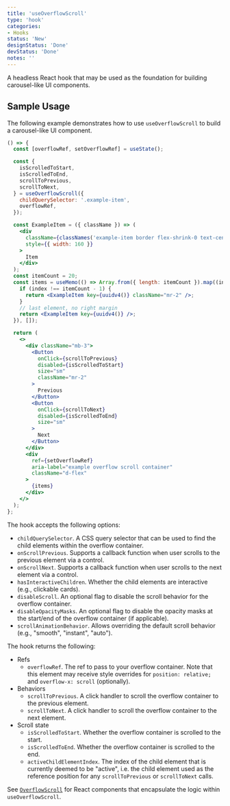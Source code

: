 ```yaml
---
title: 'useOverflowScroll'
type: 'hook'
categories:
- Hooks
status: 'New'
designStatus: 'Done'
devStatus: 'Done'
notes: ''
---
```


A headless React hook that may be used as the foundation for building carousel-like UI components.

## Sample Usage

The following example demonstrates how to use `useOverflowScroll` to build a carousel-like UI component.

```jsx live
() => {
  const [overflowRef, setOverflowRef] = useState();

  const {
    isScrolledToStart,
    isScrolledToEnd,
    scrollToPrevious,
    scrollToNext,
  } = useOverflowScroll({
    childQuerySelector: '.example-item',
    overflowRef,
  });

  const ExampleItem = ({ className }) => (
    <div
      className={classNames('example-item border flex-shrink-0 text-center', className)}
      style={{ width: 160 }}
    >
      Item
    </div>
  );
  const itemCount = 20;
  const items = useMemo(() => Array.from({ length: itemCount }).map((index) => {
    if (index !== itemCount - 1) {
      return <ExampleItem key={uuidv4()} className="mr-2" />;
    }
    // last element, no right margin
    return <ExampleItem key={uuidv4()} />;
  }), []);

  return (
    <>
      <div className="mb-3">
        <Button
          onClick={scrollToPrevious}
          disabled={isScrolledToStart}
          size="sm"
          className="mr-2"
        >
          Previous
        </Button>
        <Button
          onClick={scrollToNext}
          disabled={isScrolledToEnd}
          size="sm"
        >
          Next
        </Button>
      </div>
      <div
        ref={setOverflowRef}
        aria-label="example overflow scroll container"
        className="d-flex"
      >
        {items}
      </div>
    </>
  );
};
```

The hook accepts the following options:
* `childQuerySelector`. A CSS query selector that can be used to find the child elements within the overflow container.
* `onScrollPrevious`. Supports a callback function when user scrolls to the previous element via a control.
* `onScrollNext`. Supports a callback function when user scrolls to the next element via a control.
* `hasInteractiveChildren`. Whether the child elements are interactive (e.g., clickable cards).
* `disableScroll`. An optional flag to disable the scroll behavior for the overflow container.
* `disableOpacityMasks`. An optional flag to disable the opacity masks at the start/end of the overflow container (if applicable).
* `scrollAnimationBehavior`. Allows overriding the default scroll behavior (e.g., "smooth", "instant", "auto").

The hook returns the following:
* Refs
  * `overflowRef`. The ref to pass to your overflow container. Note that this element may receive style overrides for `position: relative;` and `overflow-x: scroll` (optionally).
* Behaviors
  * `scrollToPrevious`. A click handler to scroll the overflow container to the previous element.
  * `scrollToNext`. A click handler to scroll the overflow container to the next element.
* Scroll state
  * `isScrolledToStart`. Whether the overflow container is scrolled to the start.
  * `isScrolledToEnd`. Whether the overflow container is scrolled to the end.
  * `activeChildElementIndex`. The index of the child element that is currently deemed to be "active", i.e. the child element used as the reference position for any `scrollToPrevious` or `scrollToNext` calls.

See [`OverflowScroll`](/components/overflowscroll/overflowscroll) for React components that encapsulate the logic within `useOverflowScroll`.
